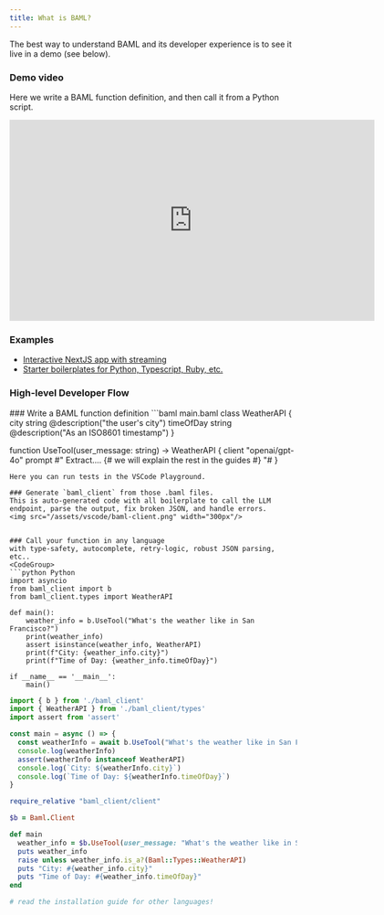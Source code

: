 ```yaml
---
title: What is BAML?
---
```


The best way to understand BAML and its developer experience is to see it live in a demo (see below).

### Demo video
Here we write a BAML function definition, and then call it from a Python script.

<iframe src="https://fast.wistia.net/embed/iframe/5fxpquglde?seo=false&videoFoam=false" title="BAML Demo Video" allow="autoplay; fullscreen" allowtransparency="true" frameborder="0" scrolling="no" class="wistia_embed" name="wistia_embed" msallowfullscreen width="640" height="352"></iframe>
<script src="https://fast.wistia.net/assets/external/E-v1.js" async></script>

### Examples
- [Interactive NextJS app with streaming](https://baml-examples.vercel.app/examples/stream-object)
- [Starter boilerplates for Python, Typescript, Ruby, etc.](https://github.com/boundaryml/baml-examples)

### High-level Developer Flow

<Steps>
### Write a BAML function definition
```baml main.baml
class WeatherAPI {
  city string @description("the user's city")
  timeOfDay string @description("As an ISO8601 timestamp")
}

function UseTool(user_message: string) -> WeatherAPI {
  client "openai/gpt-4o"
  prompt #"
    Extract.... {# we will explain the rest in the guides #}
  "#
}
```
Here you can run tests in the VSCode Playground.

### Generate `baml_client` from those .baml files.
This is auto-generated code with all boilerplate to call the LLM endpoint, parse the output, fix broken JSON, and handle errors.
<img src="/assets/vscode/baml-client.png" width="300px"/>


### Call your function in any language
with type-safety, autocomplete, retry-logic, robust JSON parsing, etc..
<CodeGroup>
```python Python
import asyncio
from baml_client import b
from baml_client.types import WeatherAPI

def main():
    weather_info = b.UseTool("What's the weather like in San Francisco?")
    print(weather_info)
    assert isinstance(weather_info, WeatherAPI)
    print(f"City: {weather_info.city}")
    print(f"Time of Day: {weather_info.timeOfDay}")

if __name__ == '__main__':
    main()
```

```typescript TypeScript
import { b } from './baml_client'
import { WeatherAPI } from './baml_client/types'
import assert from 'assert'

const main = async () => {
  const weatherInfo = await b.UseTool("What's the weather like in San Francisco?")
  console.log(weatherInfo)
  assert(weatherInfo instanceof WeatherAPI)
  console.log(`City: ${weatherInfo.city}`)
  console.log(`Time of Day: ${weatherInfo.timeOfDay}`)
}
```

```ruby Ruby
require_relative "baml_client/client"

$b = Baml.Client

def main
  weather_info = $b.UseTool(user_message: "What's the weather like in San Francisco?")
  puts weather_info
  raise unless weather_info.is_a?(Baml::Types::WeatherAPI)
  puts "City: #{weather_info.city}"
  puts "Time of Day: #{weather_info.timeOfDay}"
end
```

```python Other Languages
# read the installation guide for other languages!
```
</CodeGroup>
</Steps>
